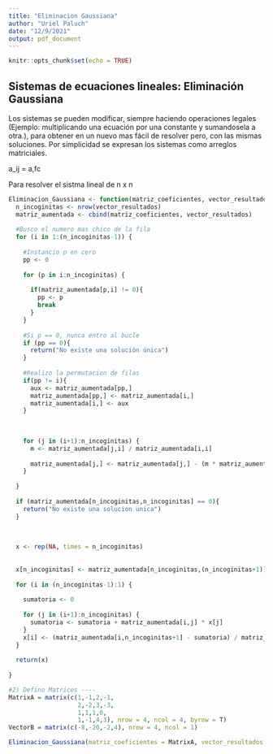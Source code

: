 ```yaml
---
title: "Eliminacion Gaussiana"
author: "Uriel Paluch"
date: "12/9/2021"
output: pdf_document
---
```


```r
knitr::opts_chunk$set(echo = TRUE)
```

## Sistemas de ecuaciones lineales: Eliminación Gaussiana
Los sistemas se pueden modificar, siempre haciendo operaciones legales (Ejemplo: multiplicando una ecuación por una constante y sumandosela a otra.), para obtener en un nuevo mas fácil de resolver pero, con las mismas soluciones. Por simplicidad se expresan los sistemas como arreglos matriciales.

a_ij = a,fc

Para resolver el sistma lineal de n x n

```r
Eliminacion_Gaussiana <- function(matriz_coeficientes, vector_resultados){
  n_incoginitas <- nrow(vector_resultados)
  matriz_aumentada <- cbind(matriz_coeficientes, vector_resultados)
  
  #Busco el numero mas chico de la fila
  for (i in 1:(n_incoginitas-1)) {
    
    #Instancio p en cero
    pp <- 0
    
    for (p in i:n_incoginitas) {
      
      if(matriz_aumentada[p,i] != 0){
        pp <- p
        break
      }
    }
    
    #Si p == 0, nunca entro al bucle
    if (pp == 0){
      return("No existe una solución única")
    }
    
    #Realizo la permutacion de filas
    if(pp != i){
      aux <- matriz_aumentada[pp,]
      matriz_aumentada[pp,] <- matriz_aumentada[i,]
      matriz_aumentada[i,] <- aux
    }
    
    
    
    for (j in (i+1):n_incoginitas) {
      m <- matriz_aumentada[j,i] / matriz_aumentada[i,i]
      
      matriz_aumentada[j,] <- matriz_aumentada[j,] - (m * matriz_aumentada[i,])
    }
    
  }
  
  if (matriz_aumentada[n_incoginitas,n_incoginitas] == 0){
    return("No existe una solucion unica")
  }
  
  
  
  x <- rep(NA, times = n_incoginitas)
  
  
  x[n_incoginitas] <- matriz_aumentada[n_incoginitas,(n_incoginitas+1)]/matriz_aumentada[n_incoginitas,n_incoginitas]
  
  for (i in (n_incoginitas-1):1) {
    
    sumatoria <- 0
    
    for (j in (i+1):n_incoginitas) {
      sumatoria <- sumatoria + matriz_aumentada[i,j] * x[j]
    }
    x[i] <- (matriz_aumentada[i,n_incoginitas+1] - sumatoria) / matriz_aumentada[i,i]
  }
  
  return(x)
  
}

#2) Defino Matrices ----
MatrixA = matrix(c(1,-1,2,-1,
                   2,-2,3,-3,
                   1,1,1,0,
                   1,-1,4,3), nrow = 4, ncol = 4, byrow = T)
VectorB = matrix(c(-8,-20,-2,4), nrow = 4, ncol = 1)

Eliminacion_Gaussiana(matriz_coeficientes = MatrixA, vector_resultados = VectorB)
```

